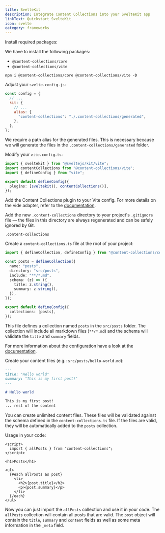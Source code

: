 ```yaml
---
title: SvelteKit
description: Integrate Content Collections into your SvelteKit app
linkText: Quickstart SvelteKit
icon: svelte
category: frameworks
---
```


<div className="steps">
<div className="step">

Install required packages:

We have to install the following packages:

- `@content-collections/core`
- `@content-collections/vite`

```package-install
npm i @content-collections/core @content-collections/vite -D
```

</div>
<div className="step">

Adjust your `svelte.config.js`:

```js
const config = {
  // ...
  kit: {
    // ...
    alias: {
      "content-collections": "./.content-collections/generated",
    },
  },
};
```

We require a path alias for the generated files.
This is necessary because we will generate the files in the `.content-collections/generated` folder.

</div>
<div className="step">

Modify your `vite.config.ts`:

```ts
import { sveltekit } from "@sveltejs/kit/vite";
import contentCollections from "@content-collections/vite";
import { defineConfig } from "vite";

export default defineConfig({
  plugins: [sveltekit(), contentCollections()],
});
```

Add the Content Collections plugin to your Vite config.
For more details on the vide adapter, refer to the [documentation](/docs/adapter/vite).

</div>
<div className="step">

Add the new `.content-collections` directory to your project's `.gitignore` file — the files in this directory are always regenerated and can be safely ignored by Git.

```
.content-collections
```

</div>
<div className="step">

Create a `content-collections.ts` file at the root of your project:

```ts
import { defineCollection, defineConfig } from "@content-collections/core";

const posts = defineCollection({
  name: "posts",
  directory: "src/posts",
  include: "**/*.md",
  schema: (z) => ({
    title: z.string(),
    summary: z.string(),
  }),
});

export default defineConfig({
  collections: [posts],
});
```

This file defines a collection named `posts` in the `src/posts` folder.
The collection will include all markdown files (`**/*.md`) and the schema will validate the `title` and `summary` fields.

For more information about the configuration have a look at the [documentation](/docs/configuration).

</div>
<div className="step">

Create your content files (e.g.: `src/posts/hello-world.md`):

```md
---
title: "Hello world"
summary: "This is my first post!"
---

# Hello world

This is my first post!
... rest of the content
```

You can create unlimited content files.
These files will be validated against the schema defined in the `content-collections.ts` file.
If the files are valid, they will be automatically added to the `posts` collection.

</div>
<div className="step">

Usage in your code:

```svelte
<script>
  import { allPosts } from "content-collections";
</script>

<h1>Posts</h1>

<ul>
  {#each allPosts as post}
    <li>
      <h2>{post.title}</h2>
      <p>{post.summary}</p>
    </li>
  {/each}
</ul>
```

Now you can just import the `allPosts` collection and use it in your code.
The `allPosts` collection will contain all posts that are valid.
The `post` object will contain the `title`, `summary` and `content` fields as well as some meta information in the `_meta` field.

</div>
</div>
